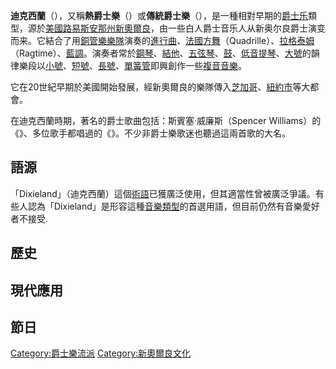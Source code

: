'''迪克西蘭'''（{{lang-en|'''Dixieland'''}}），又稱'''熱爵士樂'''（{{lang-en|hot jazz}}）或'''傳統爵士樂'''（{{lang-en|Traditional jazz}}），是一種相對早期的[[爵士乐|爵士乐]]類型，源於[[美國|美國]][[路易斯安那州|路易斯安那州]][[新奧爾良|新奧爾良]]，由一些白人爵士音乐人从新奥尔良爵士演变而来。它結合了用[[銅管樂|銅管樂]][[樂隊|樂隊]]演奏的[[進行曲|進行曲]]、[[法國|法國]][[方舞|方舞]]（Quadrille）、[[拉格泰姆|拉格泰姆]]（Ragtime）、[[藍調|藍調]]。演奏者常於[[鋼琴|鋼琴]]、[[結他|結他]]、[[五弦琴|五弦琴]]、[[鼓|鼓]]、[[低音提琴|低音提琴]]、[[大號|大號]]的韻律樂段以[[小號|小號]]、[[短號|短號]]、[[長號|長號]]、[[單簧管|單簧管]]即興創作一些[[複音音樂|複音音樂]]。

它在20世紀早期於美國開始發展，經新奧爾良的樂隊傳入[[芝加哥|芝加哥]]、[[紐約市|紐約市]]等大都會。

在迪克西蘭時期，著名的爵士歌曲包括：斯賓塞·威廉斯（Spencer Williams）的《{{tsl|en|Basin Street Blues|}}》、多位歌手都唱過的《{{tsl|en|When the Saints Go Marching In|}}》。不少非爵士樂歌迷也聽過這兩首歌的大名。

==語源==
「Dixieland」（迪克西蘭）這個[[術語|術語]]已獲廣泛使用，但其適當性曾被廣泛爭議。有些人認為「Dixieland」是形容這種[[音樂類型|音樂類型]]的首選用語，但目前仍然有音樂愛好者不接受.

==歷史==
==現代應用==
==節日==

{{Jazz}}
{{音樂類型小作品}}
[[Category:爵士樂流派|Category:爵士樂流派]]
[[Category:新奧爾良文化|Category:新奧爾良文化]]
